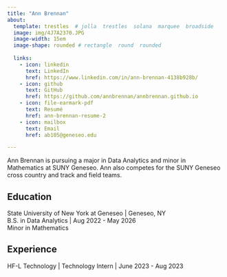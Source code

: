 ```yaml
---
title: "Ann Brennan"
about:
  template: trestles  # jolla  trestles  solana  marquee  broadside
  image: img/4J7A2370.JPG
  image-width: 15em
  image-shape: rounded # rectangle  round  rounded
  
  links:
    - icon: linkedin
      text: LinkedIn
      href: https://www.linkedin.com/in/ann-brennan-4138b928b/
    - icon: github
      text: GitHub
      href: https://github.com/annbrennan/annbrennan.github.io
    - icon: file-earmark-pdf
      text: Resumé
      href: ann-brennan-resume-2
    - icon: mailbox
      text: Email
      href: ab105@geneseo.edu

---
```



Ann Brennan is pursuing a major in Data Analytics and minor in Mathematics at SUNY Geneseo. Ann also competes for the SUNY Geneseo cross country and track and field teams.

## Education

State University of New York at Geneseo | Geneseo, NY <br>
B.S. in Data Analytics | Aug 2022 - May 2026 <br>
Minor in Mathematics 

## Experience

HF-L Technology | Technology Intern | June 2023 - Aug 2023


